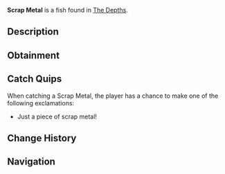 {{FishInfobox
|image          = Scrap Metal.png
|rarity         = Trash
|sea            = First Sea
|location       = [[The Depths]]
|sublocation    = 
|sources        = Crab Cage, Fishing Rod
|radar_location = 
|xp             = 20
|weather        = 
|time           = Day
|season         = 
|bait           = 
|base_weight    = 5
|base_value     = 40
|weight_range   = 4
|base_chance    = 32
|base_resil     = 100
}}
'''Scrap Metal''' is a {{Rarity|Trash}} fish found in [[The Depths]].

== Description ==
{{Description|Just a piece of metal.|Bestiary Entry}}

== Obtainment ==
{{Fish Availability|
The Depths
The Depths/Absolute Darkness
|top_rods      = 
Ethereal Prism Rod\207532.43\15944.55;
Leviathan's Fang Rod\193117.87\10249.05;
Fast Rod\183977.86\7661.3;
No-Life Rod\181962\7576.63;
Seraphic Rod\181245.67\7546.8;
Training Rod\173201.13\28410.47;
Fortune Rod\115318.58\9692.66;
Nocturnal Rod\28595.59\25711.89;
Challenger's Rod\165896.43\6907.68;
Rod Of The Forgotten Fang\165502.78\6891.29;
Verdant Shear Rod\155091.07\6457.76;
Zeus Rod\154693.4\6441.21;
Rod Of The Exalted One\150901.04\7216.6;
Rod Of The Depths\150776.96\6278.13;
Blazebringer Rod\146065.18\6081.94;
Depthseeker Rod\141498.01\5891.77;
Avalanche Rod\127218.06\5297.17;
Free Spirit Rod\126534.54\5268.71;
Trident Rod\125956.11\5244.63;
Volcanic Rod\117493.24\4892.25;
Steady Rod\77180.4\2294.67
|recommended   = Ethereal Prism Rod
}}

== Catch Quips ==
When catching a Scrap Metal, the player has a chance to make one of the following exclamations:
* Just a piece of scrap metal!

== Change History ==
{{Change History|{{subst:Current Version}}}}

== Navigation ==
{{Fish Navbox|The Depths}}